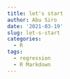 ```yaml
---
title: let's start
author: Abu Siro
date: '2021-03-19'
slug: let-s-start
categories:
  - R
tags:
  - regression
  - R Markdown
---
```

